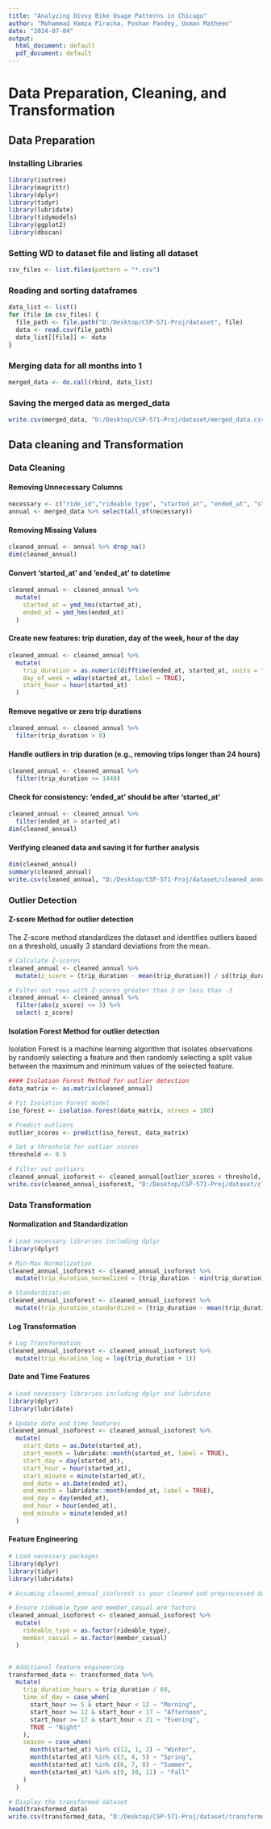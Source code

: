 ---
title: "Analyzing Divvy Bike Usage Patterns in Chicago"
author: "Mohammad Hamza Piracha, Poshan Pandey, Usman Matheen"
date: "2024-07-04"
output:
  html_document: default
  pdf_document: default
---

# Data Preparation, Cleaning, and Transformation

## Data Preparation

### Installing Libraries

```{r}
library(isotree)
library(magrittr)
library(dplyr)
library(tidyr)
library(lubridate)
library(tidymodels)
library(ggplot2)
library(dbscan)
```

### Setting WD to dataset file and listing all dataset

```{r}
csv_files <- list.files(pattern = "*.csv")
```

### Reading and sorting dataframes

```{r}
data_list <- list()
for (file in csv_files) {
  file_path <- file.path("D:/Desktop/CSP-571-Proj/dataset", file)
  data <- read.csv(file_path)
  data_list[[file]] <- data
}
```

### Merging data for all months into 1

```{r}
merged_data <- do.call(rbind, data_list)
```

### Saving the merged data as merged_data

```{r}
write.csv(merged_data, "D:/Desktop/CSP-571-Proj/dataset/merged_data.csv", row.names = FALSE)
```

## Data cleaning and Transformation

### Data Cleaning

#### Removing Unnecessary Columns

```{r}
necessary <- c("ride_id","rideable_type", "started_at", "ended_at", "start_station_name", "end_station_name", "member_casual")
annual <- merged_data %>% select(all_of(necessary))
```

#### Removing Missing Values

```{r}
cleaned_annual <- annual %>% drop_na()
dim(cleaned_annual)
```

#### Convert 'started_at' and 'ended_at' to datetime

```{r}
cleaned_annual <- cleaned_annual %>%
  mutate(
    started_at = ymd_hms(started_at),
    ended_at = ymd_hms(ended_at)
  )
```

#### Create new features: trip duration, day of the week, hour of the day

```{r}
cleaned_annual <- cleaned_annual %>%
  mutate(
    trip_duration = as.numeric(difftime(ended_at, started_at, units = "mins")),
    day_of_week = wday(started_at, label = TRUE),
    start_hour = hour(started_at)
  )
```

#### Remove negative or zero trip durations

```{r}
cleaned_annual <- cleaned_annual %>%
  filter(trip_duration > 0)
```

#### Handle outliers in trip duration (e.g., removing trips longer than 24 hours)

```{r}
cleaned_annual <- cleaned_annual %>%
  filter(trip_duration <= 1440)
```

#### Check for consistency: 'ended_at' should be after 'started_at'

```{r}
cleaned_annual <- cleaned_annual %>%
  filter(ended_at > started_at)
dim(cleaned_annual)
```

#### Verifying cleaned data and saving it for further analysis

```{r}
dim(cleaned_annual)
summary(cleaned_annual)
write.csv(cleaned_annual, "D:/Desktop/CSP-571-Proj/dataset/cleaned_annual.csv", row.names = FALSE)
```

### Outlier Detection

#### Z-score Method for outlier detection

The Z-score method standardizes the dataset and identifies outliers based on a threshold, usually 3 standard deviations from the mean.

```{r}
# Calculate Z-scores
cleaned_annual <- cleaned_annual %>%
  mutate(z_score = (trip_duration - mean(trip_duration)) / sd(trip_duration))

# Filter out rows with Z-scores greater than 3 or less than -3
cleaned_annual <- cleaned_annual %>%
  filter(abs(z_score) <= 3) %>%
  select(-z_score)
```

#### Isolation Forest Method for outlier detection

Isolation Forest is a machine learning algorithm that isolates observations by randomly selecting a feature and then randomly selecting a split value between the maximum and minimum values of the selected feature.

```{r}
#### Isolation Forest Method for outlier detection
data_matrix <- as.matrix(cleaned_annual)

# Fit Isolation Forest model
iso_forest <- isolation.forest(data_matrix, ntrees = 100)

# Predict outliers
outlier_scores <- predict(iso_forest, data_matrix)

# Set a threshold for outlier scores
threshold <- 0.5

# Filter out outliers
cleaned_annual_isoforest <- cleaned_annual[outlier_scores < threshold, ]
write.csv(cleaned_annual_isoforest, "D:/Desktop/CSP-571-Proj/dataset/cleaned_annual_isoforest.csv", row.names = FALSE)
```

### Data Transformation

#### Normalization and Standardization

```{r}
# Load necessary libraries including dplyr
library(dplyr)

# Min-Max Normalization
cleaned_annual_isoforest <- cleaned_annual_isoforest %>%
  mutate(trip_duration_normalized = (trip_duration - min(trip_duration))/(max(trip_duration) - min(trip_duration)))

# Standardization
cleaned_annual_isoforest <- cleaned_annual_isoforest %>%
  mutate(trip_duration_standardized = (trip_duration - mean(trip_duration)) / sd(trip_duration))
```

#### Log Transformation

```{r}
# Log Transformation
cleaned_annual_isoforest <- cleaned_annual_isoforest %>%
  mutate(trip_duration_log = log(trip_duration + 1))
```

#### Date and Time Features

```{r}
# Load necessary libraries including dplyr and lubridate
library(dplyr)
library(lubridate)

# Update date and time features
cleaned_annual_isoforest <- cleaned_annual_isoforest %>%
  mutate(
    start_date = as.Date(started_at),
    start_month = lubridate::month(started_at, label = TRUE),
    start_day = day(started_at),
    start_hour = hour(started_at),
    start_minute = minute(started_at),
    end_date = as.Date(ended_at),
    end_month = lubridate::month(ended_at, label = TRUE),
    end_day = day(ended_at),
    end_hour = hour(ended_at),
    end_minute = minute(ended_at)
  )
```

#### Feature Engineering

```{r}
# Load necessary packages
library(dplyr)
library(tidyr)
library(lubridate)

# Assuming cleaned_annual_isoforest is your cleaned and preprocessed data

# Ensure rideable_type and member_casual are factors
cleaned_annual_isoforest <- cleaned_annual_isoforest %>%
  mutate(
    rideable_type = as.factor(rideable_type),
    member_casual = as.factor(member_casual)
  )


# Additional feature engineering
transformed_data <- transformed_data %>%
  mutate(
    trip_duration_hours = trip_duration / 60,
    time_of_day = case_when(
      start_hour >= 5 & start_hour < 12 ~ "Morning",
      start_hour >= 12 & start_hour < 17 ~ "Afternoon",
      start_hour >= 17 & start_hour < 21 ~ "Evening",
      TRUE ~ "Night"
    ),
    season = case_when(
      month(started_at) %in% c(12, 1, 2) ~ "Winter",
      month(started_at) %in% c(3, 4, 5) ~ "Spring",
      month(started_at) %in% c(6, 7, 8) ~ "Summer",
      month(started_at) %in% c(9, 10, 11) ~ "Fall"
    )
  )

# Display the transformed dataset
head(transformed_data)
write.csv(transformed_data, "D:/Desktop/CSP-571-Proj/dataset/transformed_data.csv", row.names = FALSE)

```
